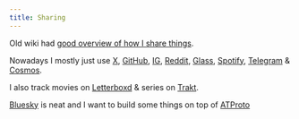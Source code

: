```yaml
---
title: Sharing
---
```


Old wiki had [good overview of how I share things](https://wiki.nikiv.dev/sharing).

Nowadays I mostly just use [X](https://x.com/nikitavoloboev), [GitHub](https://github.com/nikitavoloboev), [IG](https://instagram.com/nikitavoloboev), [Reddit](https://reddit.com/user/nikivi), [Glass](https://glass.photo/nikiv), [Spotify](https://open.spotify.com/user/nikitavoloboev), [Telegram](https://t.me/nikivi_channel) & [Cosmos](https://cosmos.so/nikiv).

I also track movies on [Letterboxd](https://letterboxd.com/nikivi) & series on [Trakt](https://trakt.tv/users/nikiv).

[Bluesky](https://bsky.app/profile/nikiv.dev) is neat and I want to build some things on top of [ATProto](https://atproto.com)
